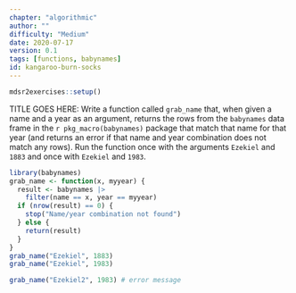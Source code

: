 ```yaml
---
chapter: "algorithmic"
author: ""
difficulty: "Medium"
date: 2020-07-17 
version: 0.1
tags: [functions, babynames]
id: kangaroo-burn-socks
---
```


```r
mdsr2exercises::setup()
```

TITLE GOES HERE: Write a function called `grab_name` that, when given a name and a year as an argument, returns the rows from the `babynames` data frame in the `r pkg_macro(babynames)` package that match that name for that year (and returns an error if that name and year combination does not match any rows).
Run the function once with the arguments `Ezekiel` and `1883` and once with `Ezekiel` and `1983`.

 <!--begin-answer-->
```r
library(babynames)
grab_name <- function(x, myyear) {
  result <- babynames |>
    filter(name == x, year == myyear)
  if (nrow(result) == 0) {
    stop("Name/year combination not found")
  } else {
    return(result)
  }
}
grab_name("Ezekiel", 1883)
grab_name("Ezekiel", 1983)
```

```r
grab_name("Ezekiel2", 1983) # error message
```

  <!--end-answer-->

